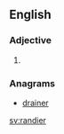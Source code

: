 ==English==

===Adjective===
{{head|en|adjective comparative form}}

# {{en-comparative of|randy}}

===Anagrams===
* [[drainer#English|drainer]]

[[sv:randier]]